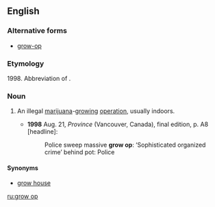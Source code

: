 ==English==

===Alternative forms===
* [[grow-op]]

===Etymology===
1998. Abbreviation of {{term|grow operation}}.

===Noun===
{{en-noun|head=[[grow]] [[op]]}}

# {{context|Canada|lang=en}} An illegal [[marijuana]]-[[grow]]ing [[operation]], usually indoors.
#* '''1998''' Aug. 21, ''Province'' (Vancouver, Canada), final edition, p. A8 [headline]:
#*: Police sweep massive '''grow op''': ‘Sophisticated organized crime’ behind pot: Police

====Synonyms====
* [[grow house]]

[[ru:grow op]]